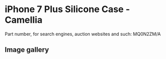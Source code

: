 
# iPhone 7 Plus Silicone Case - Camellia

Part number, for search engines, auction websites and such: MQ0N2ZM/A

## Image gallery

<div style={{ width: '100%', maxWidth: '768px' }}>
<GalleryComponent
    images={[
      {
        original: "/everysource/MQ0N2.webp",
        thumbnail: "/everypreview/MQ0N2.webp",
      },
      {
        original: "/everysource/MQ0N2_AV1_GOLD.webp",
        thumbnail: "/everypreview/MQ0N2_AV1_GOLD.webp",
      },
      {
        original: "/everysource/MQ0N2_AV1_JET_BLACK.webp",
        thumbnail: "/everypreview/MQ0N2_AV1_JET_BLACK.webp",
      },
      {
        original: "/everysource/MQ0N2_AV1_RED.webp",
        thumbnail: "/everypreview/MQ0N2_AV1_RED.webp",
      },
      {
        original: "/everysource/MQ0N2_AV1_SILVER.webp",
        thumbnail: "/everypreview/MQ0N2_AV1_SILVER.webp",
      },
      {
        original: "/everysource/MQ0N2_AV2.webp",
        thumbnail: "/everypreview/MQ0N2_AV2.webp",
      }
    ]}
  />
</div>
